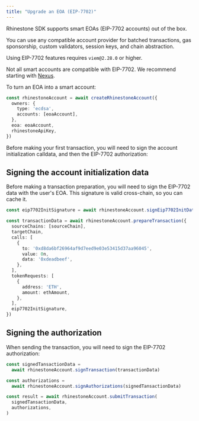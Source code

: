 ```yaml
---
title: "Upgrade an EOA (EIP-7702)"
---
```


Rhinestone SDK supports smart EOAs (EIP-7702 accounts) out of the box.

You can use any compatible account provider for batched transactions, gas sponsorship, custom validators, session keys, and chain abstraction.

<Info>Using EIP-7702 features requires `viem@2.28.0` or higher.</Info>

<Warning>Not all smart accounts are compatible with EIP-7702. We recommend starting with [Nexus](../customize/smart-account-providers/nexus).</Warning>

To turn an EOA into a smart account:

```ts {6}
const rhinestoneAccount = await createRhinestoneAccount({
  owners: {
    type: 'ecdsa',
    accounts: [eoaAccount],
  },
  eoa: eoaAccount,
  rhinestoneApiKey,
})
```

Before making your first transaction, you will need to sign the account initialization calldata, and then the EIP-7702 authorization:

## Signing the account initialization data

Before making a transaction preparation, you will need to sign the EIP-7702 data with the user's EOA. This signature is valid cross-chain, so you can cache it.

```ts {1,19}
const eip7702InitSignature = await rhinestoneAccount.signEip7702InitData()

const transactionData = await rhinestoneAccount.prepareTransaction({
  sourceChains: [sourceChain],
  targetChain,
  calls: [
    {
      to: '0xd8da6bf26964af9d7eed9e03e53415d37aa96045',
      value: 0n,
      data: '0xdeadbeef',
    },
  ],
  tokenRequests: [
    {
      address: 'ETH',
      amount: ethAmount,
    },
  ],
  eip7702InitSignature,
})
```

## Signing the authorization

When sending the transaction, you will need to sign the EIP-7702 authorization:

```ts {4-5}
const signedTansactionData =
  await rhinestoneAccount.signTransaction(transactionData)

const authorizations =
  await rhinestoneAccount.signAuthorizations(signedTansactionData)

const result = await rhinestoneAccount.submitTransaction(
  signedTansactionData,
  authorizations,
)
```

